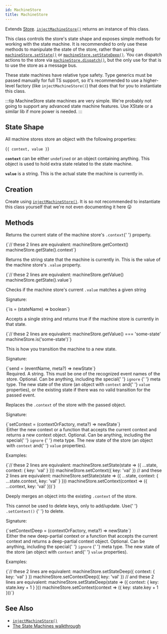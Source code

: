 ```yaml
---
id: MachineStore
title: MachineStore
---
```



Extends [Store](../../api/classes/Store). [`injectMachineStore()`](injectMachineStore) returns an instance of this class.

This class controls the store's state shape and exposes simple methods for working with the state machine. It is recommended to only use these methods to manipulate the state of the store, rather than using [`machineStore.setState()`](../../api/classes/Store#setstate) or [`machineStore.setStateDeep()`](../../api/classes/Store#setstatedeep). You can dispatch actions to the store via [`machineStore.dispatch()`](../../api/classes/Store#dispatch), but the only use for that is to use the store as a message bus.

These state machines have relative type safety. Type generics must be passed manually for full TS support, so it's recommended to use a higher-level factory (like `injectMachineStore()`) that does that for you to instantiate this class.

:::tip
MachineStore state machines are very simple. We're probably not going to support any advanced state machine features. Use XState or a similar lib if more power is needed.
:::

## State Shape

All machine stores store an object with the following properties:

<Ts>{`{ context, value }`}</Ts>

**`context`** can be either `undefined` or an object containing anything. This object is used to hold extra state related to the state machine.

**`value`** is a string. This is the actual state the machine is currently in.

## Creation

Create using [`injectMachineStore()`](injectMachineStore). It is so not recommended to instantiate this class yourself that we're not even documenting it here 😛

## Methods

<Legend>
  <Item name="getContext">
    <p>
      Returns the current state of the machine store's <code>.context</code>{' '}
      property.
    </p>
    <Ts>{`// these 2 lines are equivalent:
machineStore.getContext()
machineStore.getState().context`}</Ts>
  </Item>
  <Item name="getValue">
    <p>
      Returns the string state that the machine is currently in. This is the
      value of the machine store's <code>.value</code> property.
    </p>
    <Ts>{`// these 2 lines are equivalent:
machineStore.getValue()
machineStore.getState().value`}</Ts>
  </Item>
  <Item name="is">
    <p>
      Checks if the machine store's current <code>.value</code> matches a given
      string
    </p>
    <p>Signature:</p>
    <Ts>{`is = (stateName) => boolean`}</Ts>
    <p>
      Accepts a single string and returns true if the machine store is currently
      in that state.
    </p>
    <Ts>{`// these 2 lines are equivalent:
machineStore.getValue() === 'some-state'
machineStore.is('some-state')`}</Ts>
  </Item>
  <Item name="send">
    <p>This is how you transition the machine to a new state.</p>
    <p>Signature:</p>
    <Ts>{`send = (eventName, meta?) => newState`}</Ts>
    <Legend>
      <Item name="eventName">
        Required. A string. This must be one of the recognized event names of
        the store.
      </Item>
      <Item name="meta">
        Optional. Can be anything, including the special{' '}
        <Link to="../../api/utils/zeduxTypes#ignore">
          <code>ignore</code>
        </Link>{' '}
        meta type.
      </Item>
      <Item name="Returns">
        The new state of the store (an object with <code>context</code> and{' '}
        <code>value</code> properties), or the existing state if there was no
        valid transition for the passed event.
      </Item>
    </Legend>
  </Item>
  <Item name="setContext">
    <p>
      Replaces the <code>.context</code> of the store with the passed object.
    </p>
    <p>Signature:</p>
    <Ts>{`setContext = (contextOrFactory, meta?) => newState`}</Ts>
    <Legend>
      <Item name="contextOrFactory">
        Either the new context or a function that accepts the current context
        and returns a new context object.
      </Item>
      <Item name="meta">
        Optional. Can be anything, including the special{' '}
        <Link to="../../api/utils/zeduxTypes#ignore">
          <code>ignore</code>
        </Link>{' '}
        meta type.
      </Item>
      <Item name="Returns">
        The new state of the store (an object with <code>context</code> and{' '}
        <code>value</code> properties).
      </Item>
    </Legend>
    <p>Examples:</p>
    <Ts>{`// these 2 lines are equivalent:
machineStore.setState(state => ({ ...state, context: { key: 'val' } }))
machineStore.setContext({ key: 'val' })
// and these 2 lines are equivalent:
machineStore.setState(state => ({ ...state, context: { ...state.context, key: 'val' } }))
machineStore.setContext(context => ({ ...context, key: 'val' }))`}</Ts>
  </Item>
  <Item name="setContextDeep">
    <p>
      Deeply merges an object into the existing <code>.context</code> of the
      store.
    </p>
    <p>
      This cannot be used to delete keys, only to add/update. Use{' '}
      <Link to="#setcontext">
        <code>.setContext()</code>
      </Link>{' '}
      to delete.
    </p>
    <p>Signature:</p>
    <Ts>{`setContextDeep = (contextOrFactory, meta?) => newState`}</Ts>
    <Legend>
      <Item name="contextOrFactory">
        Either the new deep-partial context or a function that accepts the
        current context and returns a deep-partial context object.
      </Item>
      <Item name="meta">
        Optional. Can be anything, including the special{' '}
        <Link to="../../api/utils/zeduxTypes#ignore">
          <code>ignore</code>
        </Link>{' '}
        meta type.
      </Item>
      <Item name="Returns">
        The new state of the store (an object with <code>context</code> and{' '}
        <code>value</code> properties).
      </Item>
    </Legend>
    <p>Examples:</p>
    <Ts>{`// these 2 lines are equivalent:
machineStore.setStateDeep({ context: { key: 'val' } })
machineStore.setContextDeep({ key: 'val' })
// and these 2 lines are equivalent:
machineStore.setStateDeep(state => ({ context: { key: state.key + 1 } }))
machineStore.setContext(context => ({ key: state.key + 1 }))`}</Ts>
  </Item>
</Legend>

## See Also

- [`injectMachineStore()`](injectMachineStore)
- [The State Machines walkthrough](walkthrough)
